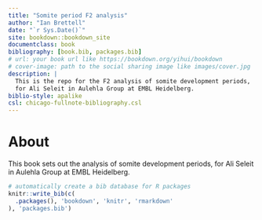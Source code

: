 ```yaml
--- 
title: "Somite period F2 analysis"
author: "Ian Brettell"
date: "`r Sys.Date()`"
site: bookdown::bookdown_site
documentclass: book
bibliography: [book.bib, packages.bib]
# url: your book url like https://bookdown.org/yihui/bookdown
# cover-image: path to the social sharing image like images/cover.jpg
description: |
  This is the repo for the F2 analysis of somite development periods,
  for Ali Seleit in Aulehla Group at EMBL Heidelberg.
biblio-style: apalike
csl: chicago-fullnote-bibliography.csl
---
```


# About

This book sets out the analysis of somite development periods, for Ali Seleit in Aulehla Group at EMBL Heidelberg.

```r
# automatically create a bib database for R packages
knitr::write_bib(c(
  .packages(), 'bookdown', 'knitr', 'rmarkdown'
), 'packages.bib')
```
